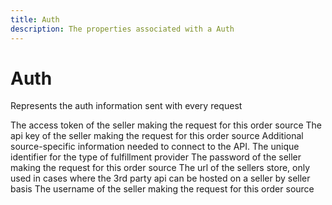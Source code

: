 ```yaml
---
title: Auth
description: The properties associated with a Auth
---
```


Auth
===============================================
Represents the auth information sent with every request


<Reference>
  <Field name="access_token" type="string" nullable={true}>
    <Description>
      The access token of the seller making the request for this order source
    </Description>
  </Field>
  <Field name="api_key" type="string" nullable={true}>
    <Description>
      The api key of the seller making the request for this order source
    </Description>
  </Field>
  <Field name="connection_context" type="any" nullable={true}>
    <Description>
      Additional source-specific information needed to connect to the API.
    </Description>
  </Field>
  <Field name="fulfillment_provider_api_code" type="string" nullable={false}>
    <Description>
      The unique identifier for the type of fulfillment provider
    </Description>
  </Field>
  <Field name="password" type="string" nullable={true}>
    <Description>
      The password of the seller making the request for this order source
    </Description>
  </Field>
  <Field name="url" type="string" nullable={true}>
    <Description>
      The url of the sellers store, only used in cases where the 3rd party api can be hosted on a seller by seller basis
    </Description>
  </Field>
  <Field name="username" type="string" nullable={true}>
    <Description>
      The username of the seller making the request for this order source
    </Description>
  </Field>
</Reference>